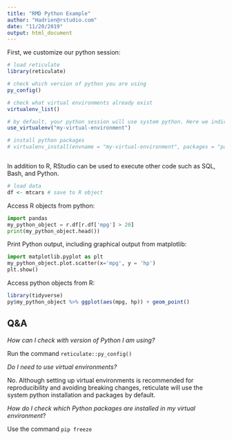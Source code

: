 ```yaml
---
title: "RMD Python Example"
author: "Hadrien@rstudio.com"
date: "11/20/2019"
output: html_document
---
```


First, we customize our python session:

```r


# load reticulate
library(reticulate)

# check which version of python you are using
py_config()

# check what virtual environments already exist
virtualenv_list()

# by default, your python session will use system python. Here we indicate which virtual environment to use for this project
use_virtualenv("my-virtual-environment")

# install python packages
# virtualenv_install(envname = "my-virtual-environment", packages = "pandas")	



```

In addition to R, RStudio can be used to execute other code such as SQL, Bash, and Python.
```r
# load data
df <- mtcars # save to R object
```

Access R objects from python:

```python
import pandas
my_python_object = r.df[r.df['mpg'] > 20]
print(my_python_object.head())
```

Print Python output, including graphical output from matplotlib:

```python
import matplotlib.pyplot as plt
my_python_object.plot.scatter(x='mpg', y = 'hp')
plt.show()
```


Access python objects from R:
```r
library(tidyverse)
py$my_python_object %>% ggplot(aes(mpg, hp)) + geom_point() 
```




## Q&A 

_How can I check with version of Python I am using?_ 

Run the command `reticulate::py_config()`


_Do I need to use virtual environments?_ 

No. Although setting up virtual environments is recommended for reproducibility and avoiding breaking changes, reticulate will use the system python installation and packages by default.


_How do I check which Python packages are installed in my virtual environment_?

Use the command `pip freeze`

